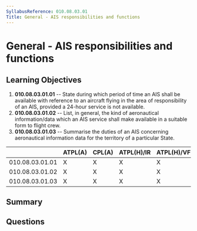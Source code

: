 ```yaml
---
SyllabusReference: 010.08.03.01
Title: General - AIS responsibilities and functions
---
```


# General - AIS responsibilities and functions

## Learning Objectives

1. **010.08.03.01.01** -- State during which period of time an AIS shall be
   available with reference to an aircraft flying in the area of responsibility
   of an AIS, provided a 24-hour service is not available.
2. **010.08.03.01.02** -- List, in general, the kind of aeronautical
   information/data which an AIS service shall make available in a suitable form
   to flight crew.
3. **010.08.03.01.03** -- Summarise the duties of an AIS concerning aeronautical
   information data for the territory of a particular State.

|                 | ATPL(A) | CPL(A) | ATPL(H)/IR | ATPL(H)/VFR | CPL(H) | IR  | CBIR(A) |
| --------------- | ------- | ------ | ---------- | ----------- | ------ | --- | ------- |
| 010.08.03.01.01 | X       | X      | X          | X           | X      | X   |         |
| 010.08.03.01.02 | X       | X      | X          | X           | X      | X   |         |
| 010.08.03.01.03 | X       | X      | X          | X           | X      | X   |         |

## Summary

## Questions
